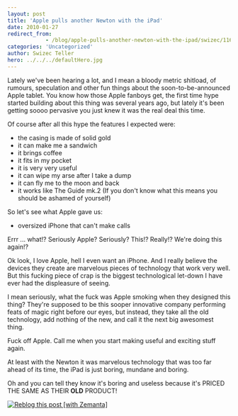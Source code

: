 ```yaml
---
layout: post
title: 'Apple pulls another Newton with the iPad'
date: 2010-01-27
redirect_from: 
            - /blog/apple-pulls-another-newton-with-the-ipad/swizec/1162
categories: 'Uncategorized'
author: Swizec Teller
hero: ../../../defaultHero.jpg
---
```

Lately we've been hearing a lot, and I mean a bloody metric shitload, of rumours, speculation and other fun things about the soon-to-be-announced Apple tablet. You know how those Apple fanboys get, the first time hype started building about this thing was several years ago, but lately it's been getting soooo pervasive you just knew it was the real deal this time.



Of course after all this hype the features I expected were:

- the casing is made of solid gold
- it can make me a sandwich
- it brings coffee
- it fits in my pocket
- it is very very useful
- it can wipe my arse after I take a dump
- it can fly me to the moon and back
- it works like The Guide mk.2 (If you don't know what this means you should be ashamed of yourself)

So let's see what Apple gave us:

- oversized iPhone that can't make calls

Errr ... what!? Seriously Apple? Seriously? This!? Really!? We're doing this again!?





Ok look, I love Apple, hell I even want an iPhone. And I really believe the devices they create are marvelous pieces of technology that work very well. But this fucking piece of crap is the biggest technological let-down I have ever had the displeasure of seeing.



I mean seriously, what the fuck was Apple smoking when they designed this thing? They're supposed to be this sooper innovative company performing feats of magic right before our eyes, but instead, they take all the old technology, add nothing of the new, and call it the next big awesomest thing.



Fuck off Apple. Call me when you start making useful and exciting stuff again.



At least with the Newton it was marvelous technology that was too far ahead of its time, the iPad is just boring, mundane and boring.



Oh and you can tell they know it's boring and useless because it's PRICED THE SAME AS THEIR **OLD** PRODUCT!

[![Reblog this post \[with Zemanta\]](http://img.zemanta.com/reblog_e.png?x-id=6a11f260-6e5d-40e4-a1a5-e6fca38cc7d0)](http://reblog.zemanta.com/zemified/6a11f260-6e5d-40e4-a1a5-e6fca38cc7d0/ "Reblog this post \[with Zemanta]")